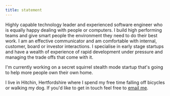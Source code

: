 ```yaml
---
title: statement
---
```


Highly capable technology leader and experienced software engineer who is equally happy dealing with people or computers. I build high performing teams and give smart people the environment they need to do their best work. I am an effective communicator and am comfortable with internal, customer, board or investor interactions. I specialise in early stage startups and have a wealth of experience of rapid development under pressure and managing the trade offs that come with it.

I'm currently working on a secret squirrel stealth mode startup that's going to help more people own their own home.

I live in Hitchin, Hertfordshire where I spend my free time falling off bicycles or walking my dog. If you'd like to get in touch feel free to [email me](mailto:dom@dombarker.co.uk).
